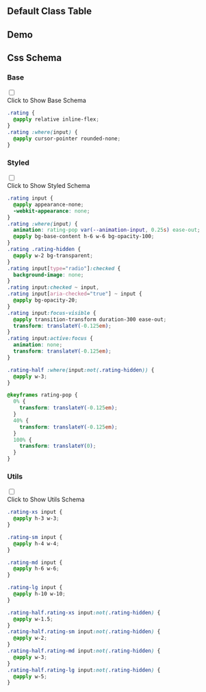 

## Default Class Table
  
<CssTable name="rating" />
  
## Demo
  
<Demo></Demo>
  
## Css Schema


### Base

<div className="collapse">
<input type="checkbox" /> 
<div class="collapse-title px-0">
<span class="btn">Click to Show Base Schema</span>
</div>
<div class="collapse-content"> 

```css
.rating {
  @apply relative inline-flex;
}
.rating :where(input) {
  @apply cursor-pointer rounded-none;
}

```

</div>
</div>



### Styled

<div className="collapse">
<input type="checkbox" /> 
<div class="collapse-title px-0">
<span class="btn">Click to Show Styled Schema</span>
</div>
<div class="collapse-content"> 

```css
.rating input {
  @apply appearance-none;
  -webkit-appearance: none;
}
.rating :where(input) {
  animation: rating-pop var(--animation-input, 0.25s) ease-out;
  @apply bg-base-content h-6 w-6 bg-opacity-100;
}
.rating .rating-hidden {
  @apply w-2 bg-transparent;
}
.rating input[type="radio"]:checked {
  background-image: none;
}
.rating input:checked ~ input,
.rating input[aria-checked="true"] ~ input {
  @apply bg-opacity-20;
}
.rating input:focus-visible {
  @apply transition-transform duration-300 ease-out;
  transform: translateY(-0.125em);
}
.rating input:active:focus {
  animation: none;
  transform: translateY(-0.125em);
}

.rating-half :where(input:not(.rating-hidden)) {
  @apply w-3;
}

@keyframes rating-pop {
  0% {
    transform: translateY(-0.125em);
  }
  40% {
    transform: translateY(-0.125em);
  }
  100% {
    transform: translateY(0);
  }
}

```

</div>
</div>



### Utils

<div className="collapse">
<input type="checkbox" /> 
<div class="collapse-title px-0">
<span class="btn">Click to Show Utils Schema</span>
</div>
<div class="collapse-content"> 

```css
.rating-xs input {
  @apply h-3 w-3;
}

.rating-sm input {
  @apply h-4 w-4;
}

.rating-md input {
  @apply h-6 w-6;
}

.rating-lg input {
  @apply h-10 w-10;
}

.rating-half.rating-xs input:not(.rating-hidden) {
  @apply w-1.5;
}
.rating-half.rating-sm input:not(.rating-hidden) {
  @apply w-2;
}
.rating-half.rating-md input:not(.rating-hidden) {
  @apply w-3;
}
.rating-half.rating-lg input:not(.rating-hidden) {
  @apply w-5;
}

```

</div>
</div>



